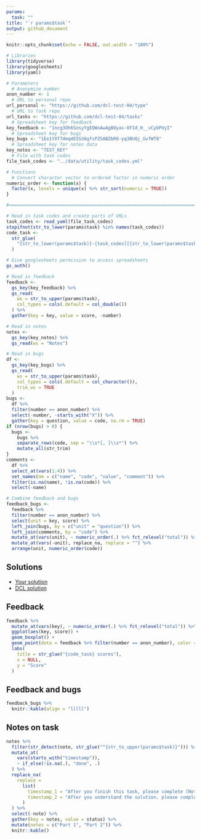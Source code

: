 ```yaml
---
params:
  task: ""
title: "`r params$task`"
output: github_document
---
```


```r
knitr::opts_chunk$set(echo = FALSE, out.width = "100%")

# Libraries
library(tidyverse)
library(googlesheets)
library(yaml)

# Parameters
  # Anonymize number
anon_number <- 1
  # URL to personal repo
url_personal <- "https://github.com/dcl-test-04/type"
  # URL to task repo
url_tasks <- "https://github.com/dcl-test-04/tasks"
  # Spreadsheet key for feedback
key_feedback <- "1ncg3Oh6SosyYgEQWoAwAgB0yas-OFId_H__vCybPUyI"
  # Spreadsheet key for bugs
key_bugs <- "1Ee1YXf7dmq4ESSS6gfsPZSABZbR8-yq3BUQj_GvfWT8"
  # Spreadsheet key for notes data
key_notes <- "TEST_KEY"
  # File with task codes
file_task_codes <- "../data/utility/task_codes.yml"

# Functions
  # Convert character vector to ordered factor in numeric order
numeric_order <- function(x) {
  factor(x, levels = unique(x) %>% str_sort(numeric = TRUE))
}

#===============================================================================

# Read in task codes and create parts of URLs
task_codes <- read_yaml(file_task_codes)
stopifnot(str_to_lower(params$task) %in% names(task_codes))
code_task <- 
  str_glue(
    "{str_to_lower(params$task)}-{task_codes[[{str_to_lower(params$task)}]]}"
  )

# Give googlesheets permission to access spreadsheets
gs_auth()

# Read in feedback
feedback <- 
  gs_key(key_feedback) %>% 
  gs_read(
    ws = str_to_upper(params$task),
    col_types = cols(.default = col_double())
  ) %>% 
  gather(key = key, value = score, -number)

# Read in notes
notes <- 
  gs_key(key_notes) %>%
  gs_read(ws = "Notes") 

# Read in bugs
df <- 
  gs_key(key_bugs) %>%
  gs_read(
    ws = str_to_upper(params$task),
    col_types = cols(.default = col_character()),
    trim_ws = TRUE
  )
bugs <- 
  df %>% 
  filter(number == anon_number) %>% 
  select(-number, -starts_with("X")) %>% 
  gather(key = question, value = code, na.rm = TRUE)
if (nrow(bugs) > 0) {
  bugs <- 
    bugs %>% 
    separate_rows(code, sep = "\\s*[, ]\\s*") %>%
    mutate_all(str_trim)
}
comments <- 
  df %>% 
  select_at(vars(1:4)) %>% 
  set_names(nm = c("name", "code", "value", "comment")) %>% 
  filter(is.na(name), !is.na(code)) %>% 
  select(-name)

# Combine feedback and bugs
feedback_bugs <- 
  feedback %>% 
  filter(number == anon_number) %>% 
  select(unit = key, score) %>% 
  left_join(bugs, by = c("unit" = "question")) %>% 
  left_join(comments, by = "code") %>% 
  mutate_at(vars(unit), ~ numeric_order(.) %>% fct_relevel("total")) %>% 
  mutate_at(vars(-unit), replace_na, replace = "") %>%
  arrange(unit, numeric_order(code))
```

## Solutions

* [Your solution](`r str_glue("{url_personal}/blob/master/{code_task}/{code_task}.md")`)
* [DCL solution](`r str_glue("{url_tasks}/blob/master/{code_task}/solution.md")`)

## Feedback

```r
feedback %>% 
  mutate_at(vars(key), ~ numeric_order(.) %>% fct_relevel("total")) %>% 
  ggplot(aes(key, score)) +
  geom_boxplot() +
  geom_point(data = feedback %>% filter(number == anon_number), color = "red") +
  labs(
    title = str_glue("{code_task} scores"),
    x = NULL,
    y = "Score"
  )
```

## Feedback and bugs

```r
feedback_bugs %>% 
  knitr::kable(align = "lllll")
```

## Notes on task

```r
notes %>% 
  filter(str_detect(note, str_glue("^{str_to_upper(params$task)}"))) %>% 
  mutate_at(
    vars(starts_with("timestamp")), 
    ~ if_else(!is.na(.), "done", .)
  ) %>% 
  replace_na(
    replace = 
      list(
        timestamp_1 = "After you finish this task, please complete [Notes on Task - Part 1](https://forms.gle/7mQiBwWpf6BWUUhS6).",
        timestamp_2 = "After you understand the solution, please complete [Notes on Task - Part 2](https://forms.gle/2hDCDfyzmddySggs7)."
      )
  ) %>% 
  select(-note) %>% 
  gather(key = notes, value = status) %>% 
  mutate(notes = c("Part 1", "Part 2")) %>% 
  knitr::kable()
```

